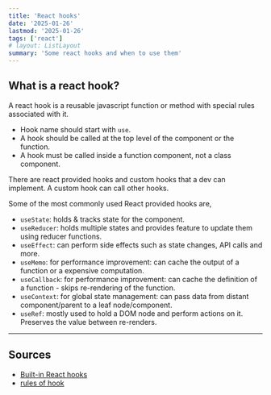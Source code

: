```yaml
---
title: 'React hooks'
date: '2025-01-26'
lastmod: '2025-01-26'
tags: ['react']
# layout: ListLayout
summary: 'Some react hooks and when to use them'
---
```


<TOCInline toc={props.toc} exclude="Overview" />

## What is a react hook?

A react hook is a reusable javascript function or method with special rules associated with it.

- Hook name should start with `use`.
- A hook should be called at the top level of the component or the function.
- A hook must be called inside a function component, not a class component.

There are react provided hooks and custom hooks that a dev can implement. A custom hook can call other hooks.

Some of the most commonly used React provided hooks are,

- `useState`: holds & tracks state for the component.
- `useReducer`: holds multiple states and provides feature to update them using reducer functions.
- `useEffect`: can perform side effects such as state changes, API calls and more.
- `useMemo`: for performance improvement: can cache the output of a function or a expensive computation.
- `useCallback`: for performance improvement: can cache the definition of a function - skips re-rendering of the function.
- `useContext`: for global state management: can pass data from distant component/parent to a leaf node/component.
- `useRef`: mostly used to hold a DOM node and perform actions on it. Preserves the value between re-renders.

---

## Sources

- [Built-in React hooks](https://react.dev/reference/react/hooks)
- [rules of hook](https://react.dev/reference/rules/rules-of-hooks)
